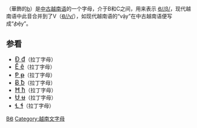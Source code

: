 {{Infobox alphabet|alphabet=拉丁|uuc=A796|ulc=A797}}
{{Unicode|'''Ꞗ''', '''ꞗ'''}}（華飾的[[b|b]]）是[[越南语#越南語發展史|中古越南语]]的一个字母，介于B和C之间，用来表示 [[Ꞗ/β/|Ꞗ//β/]]，现代越南语中此音合并到了V（[[Ꞗ/v/|Ꞗ//v/]]），如现代越南语的“vậy”在中古越南语便写成“ꞗệy”。

== 参看 ==
*<span lang="vi" style="font-size:120%;">[[Đ|Đ đ]]</span>（拉丁字母）
*<span lang="vi" style="font-size:120%;">[[Ĕ|Ĕ ĕ]]</span>（拉丁字母）
*<span lang="vi" style="font-size:120%;">[[Ꞗ/pʰ/|Ᵽ ᵽ]]</span>（拉丁字母）
*<span lang="jra" style="font-size:120%;">[[Ƀ|Ƀ ƀ]]</span>（拉丁字母）
*<span lang="mt" style="font-size:120%;">[[Ħ|Ħ ħ]]</span>（拉丁字母）
*<span lang="tsu" style="font-size:120%;">[[Ʉ|Ʉ ʉ]]</span>（拉丁字母）
*<span lang="nut" style="font-size:120%;">[[ɬ|Ɬ ɬ]]</span>（拉丁字母）

{{Alphabet vi|width=90%}}
{{Latin alphabet}}

[[Category:衍生拉丁字母|BꞖ]]
[[Category:越南文字母|Category:越南文字母]]